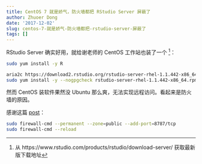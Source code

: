 ```yaml
---
title: CentOS 7 就是娇气，防火墙都把 RStudio Server 屏蔽了
author: Zhuoer Dong
date: '2017-12-02'
slug: centos-7-就是娇气-防火墙都把-rstudio-server-屏蔽了
tags: []
---
```


RStudio Server 确实好用，就给谢老师的 CentOS 工作站也装了一个 ^[从 https://www.rstudio.com/products/rstudio/download-server/ 获取最新版下载地址]：

```bash
sudo yum install -y R

aria2c https://download2.rstudio.org/rstudio-server-rhel-1.1.442-x86_64.rpm
sudo yum install -y --nogpgcheck rstudio-server-rhel-1.1.442-x86_64.rpm
```

然而 CentOS 装软件果然没 Ubuntu 那么爽，无法实现远程访问。看起来是防火墙的原因。

感谢这篇  [post](https://www.vultr.com/docs/how-to-install-rstudio-server-on-centos-7)：

```bash
sudo firewall-cmd --permanent --zone=public --add-port=8787/tcp
sudo firewall-cmd --reload
```

